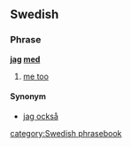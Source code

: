 ==Swedish==
===Phrase===
'''[[jag]] [[med]]'''

#[[me too]]

====Synonym====
*[[jag också]]

[[category:Swedish phrasebook]]